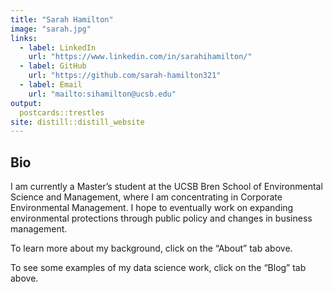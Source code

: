 ```yaml
---
title: "Sarah Hamilton"
image: "sarah.jpg"
links:
  - label: LinkedIn
    url: "https://www.linkedin.com/in/sarahihamilton/"
  - label: GitHub
    url: "https://github.com/sarah-hamilton321"
  - label: Email
    url: "mailto:sihamilton@ucsb.edu"
output:
  postcards::trestles
site: distill::distill_website
---
```

 
## Bio
 
I am currently a Master's student at the UCSB Bren School of Environmental Science and Management, where I am concentrating in Corporate Environmental Management. I hope to eventually work on expanding environmental protections through public policy and changes in business management. 

To learn more about my background, click on the "About" tab above. 

To see some examples of my data science work, click on the "Blog" tab above. 
